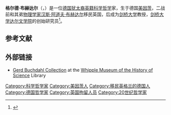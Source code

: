 
'''格尔德·布赫达尔'''（{{lang-en|Gerd Buchdahl}}，{{bd|1914年|8月12日|2001年|5月17日}}）是一位[[德国犹太人|德国犹太裔]][[英国|英籍]][[科学哲学|科学哲学]]家，生于德国[[美因茨|美因茨]]，二战前和其弟[[物理学家|物理学家]][[汉斯·阿道夫·布赫达尔|汉斯·阿道夫·布赫达尔]]移民英国，后成为[[剑桥大学|剑桥大学]]教授，[[剑桥大学达尔文学院|剑桥大学达尔文学院]]的创始研究员<ref>{{cite web | url=http://www.hps.cam.ac.uk/library/specialcollections/buchdahlsubject.pdf | title=Buchdahl Manuscripts | publisher=[[Whipple_Museum_of_the_History_of_Science|Whipple Museum of the History of Science]] Library, [[Department_of_History_and_Philosophy_of_Science,_Cambridge|Department of History and Philosophy of Science, Cambridge]] | accessdate=21 April 2012 | archive-url=https://web.archive.org/web/20110806102346/http://www.hps.cam.ac.uk/library/specialcollections/buchdahlsubject.pdf | archive-date=6 August 2011 | url-status=dead }}</ref>。
== 参考文献 ==
{{reflist}}

== 外部链接 ==
* [https://web.archive.org/web/20120609160951/http://www.hps.cam.ac.uk/library/specialcollections/buchdahl.html Gerd Buchdahl Collection] at the [[Whipple_Museum_of_the_History_of_Science|Whipple Museum of the History of Science]] Library

{{Authority control}}

{{DEFAULTSORT:Buchdahl, Gerd}}

[[Category:科学哲学家|Category:科学哲学家]]
[[Category:美因茨人|Category:美因茨人]]
[[Category:移民英格兰的德国人|Category:移民英格兰的德国人]]
[[Category:德国哲学家|Category:德国哲学家]]
[[Category:英国拘留人员|Category:英国拘留人员]]
[[Category:20世纪哲学家|Category:20世纪哲学家]]